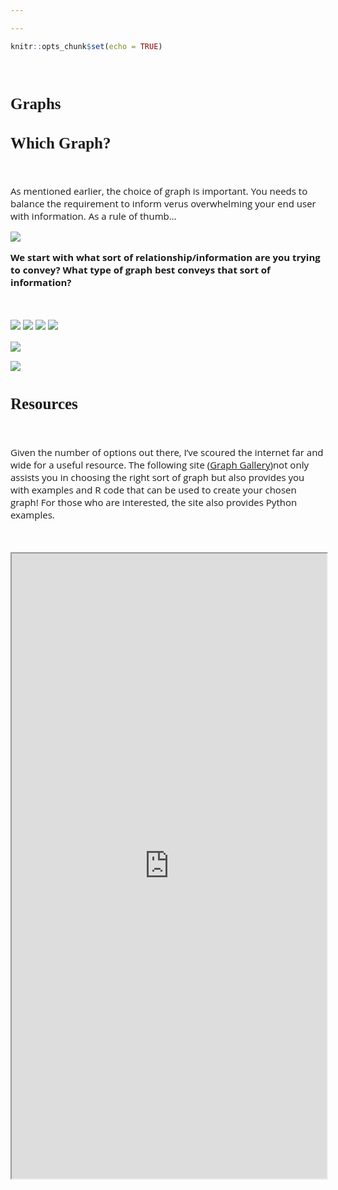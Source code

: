 ```yaml
---

---
```

<style>
@import url('https://fonts.googleapis.com/css?family=Scope+One&display=swap');
@import url('https://fonts.googleapis.com/css?family=Scope+One|Unica+One&display=swap&subset=latin-ext');
@import url('https://fonts.googleapis.com/css?family=Open+Sans&display=swap');

h1,h2 {font-family: 'Unica One', cursive;
  font-size: 25px;}
p2 {font-family: 'Unica One', cursive;
  font-size: 25px;}       
p {font-family: 'Open Sans', sans-serif;
  font-size: 15px;}   
</style>
  ```r
knitr::opts_chunk$set(echo = TRUE)
```
&nbsp;     


# Graphs {.tabset .tabset-fade}  

## Which Graph?  

&nbsp;    
<p>As mentioned earlier, the choice of graph is important. You needs to balance the requirement to inform verus overwhelming your end user with information. As a rule of thumb...</p>  

![](graph_joke.png)

<p> **We start with what sort of relationship/information are you trying to convey? What type of graph best conveys that sort of information?** </p>  

&nbsp;    

![](Graph_slide1.png)
![](Graph_slide2.png)
![](Graph_slide3.png)
![](Graph_slide4.png)

![](Graph_slide5.png)

![](Graph_slide6.png)
&nbsp;    

## Resources  
&nbsp;      
<p>Given the number of options out there, I've scoured the internet far and wide for a useful resource. The following site ([Graph Gallery](https://www.r-graph-gallery.com/index.html))not only assists you in choosing the right sort of graph but also provides you with examples and R code that can be used to create your chosen graph! For those who are interested, the site also provides Python examples.</p>  
&nbsp; 

<center>
<iframe width="100%" height="1000" src="https://www.r-graph-gallery.com/index.html
" scrolling= "yes"></iframe>  
</center>    



